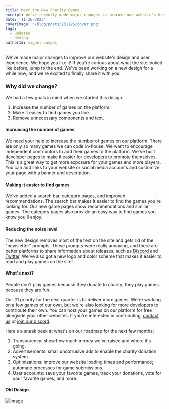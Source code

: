 ```yaml
---
title: Meet the New Charity Games
excerpt: We've recently made major changes to improve our website's design and user experience. We hope you like it!
date: '11-26-2023'
coverImage: '/blog/posts/231126/cover.png'
tags:
  - updates
  - devlog
authorId: miguel-campos
---
```


We've made major changes to improve our website's design and user experience. We hope you like it! If you're curious about what the site looked like before, jump to the end. We've been working on a new design for a while now, and we're excited to finally share it with you.

### Why did we change?

We had a few goals in mind when we started this design.

1. Increase the number of games on the platform.
2. Make it easier to find games you like.
3. Remove unnecessary components and text.

#### Increasing the number of games

We need your help to increase the number of games on our platform. There are only so many games we can code in-house. We want to encourage independent contributors to add their games to the platform. We've built developer pages to make it easier for developers to promote themselves. This is a great way to get more exposure for your games and more players. You can add links to your website or social media accounts and customize your page with a banner and description.

#### Making it easier to find games

We've added a search bar, category pages, and improved recommendations. The search bar makes it easier to find the games you're looking for. Our new game pages show recommendations and similar games. The category pages also provide an easy way to find games you know you'll enjoy.

#### Reducing the noise level

The new design removes most of the text on the site and gets rid of the "newsletter" prompts. These prompts were really annoying, and there are better platforms to share information about releases, such as [Discord](https://discord.gg/Auatjee2BZ) and [Twitter](https://twitter.com/CharityGamesGo). We've also got a new logo and color scheme that makes it easier to read and play games on the site!

#### What's next?

People don't play games because they donate to charity; they play games because they are fun.

Our #1 priority for the next quarter is to deliver more games. We're working on a few games of our own, but we're also looking for more developers to contribute their own. You can host your games on our platform for free alongside your other websites. If you're interested in contributing, [contact us](/contact) or [join our discord](https://discord.gg/Auatjee2BZ).

Here's a sneak peek at what's on our roadmap for the next few months:

1. Transparency: show how much money we've raised and where it's going.
2. Advertisements: small unobtrusive ads to enable the charity donation system.
3. Optimizations: improve our website loading times and performance; automate processes for game submissions.
4. User accounts: save your favorite games, track your donations, vote for your favorite games, and more.

#### Old Design

![image](/blog/posts/231126/old-page.png)
